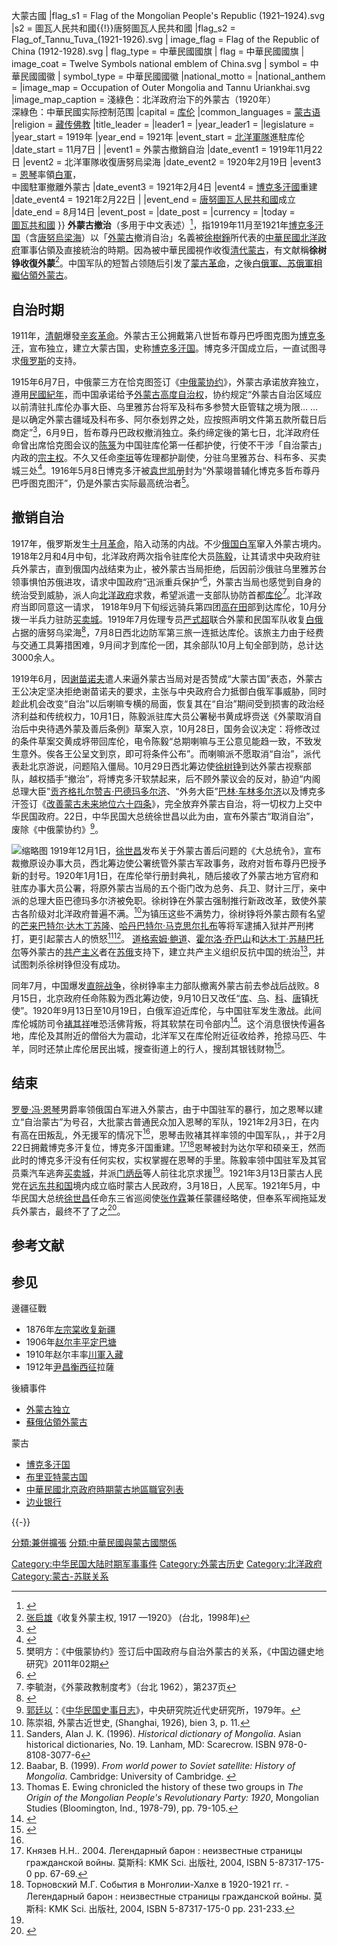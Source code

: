 {{noteTA
|1=zh-hans:占领外蒙古; zh-hant:佔領外蒙古;
}}
{{Infobox Former Country
|native_name = {{lang|mn|{{MongolUnicode|ᠭᠠᠳᠠᠭᠠᠳᠤ<br />ᠮᠣᠩᠭᠣᠯ}}}}
|conventional_long_name = {{lang|zh-Hant|外蒙古}}
|common_name = 外蒙古
|continent = 亚洲
|status= 軍事佔領
|status_text= {{ROC-1912}}軍事佔領
|region = 
|country = {{MNG}}、{{RUS}}
|government_type = 
|p1 = 外蒙古自治
|flag_p1 = Flag of the Republic of China (1912-1928).svg
|p2 = 烏梁海邊疆區
|flag_p2 = Flag of Uriankhai (1918-1921).svg
|s1 = 博克多汗国{{!}}大蒙古國
|flag_s1 = Flag of the Mongolian People's Republic (1921–1924).svg
|s2 = 圖瓦人民共和國{{!}}唐努圖瓦人民共和國
|flag_s2 = Flag_of_Tannu_Tuva_(1921-1926).svg
| image_flag = Flag of the Republic of China (1912-1928).svg
| flag_type = 中華民國國旗
| flag = 中華民國國旗
| image_coat = Twelve Symbols national emblem of China.svg
| symbol = 中華民國國徽
| symbol_type = 中華民國國徽
|national_motto = 
|national_anthem = 
|image_map = Occupation of Outer Mongolia and Tannu Uriankhai.svg
|image_map_caption = 淺綠色：北洋政府治下的外蒙古（1920年）<br/>深綠色：中華民國实际控制范围
|capital = [[烏蘭巴托|库伦]]
|common_languages = [[蒙古语|蒙古语]]
|religion = [[藏传佛教|藏传佛教]]
|title_leader = 
|leader1 =
|year_leader1 = 
|legislature = 
|year_start = 1919年
|year_end = 1921年
|event_start = [[北洋軍|北洋軍隊]]進駐库伦
|date_start = 11月7日
|
|event1                 = 外蒙古撤銷自治
|date_event1            = 1919年11月22日
|event2                 = 北洋軍隊收復唐努烏梁海
|date_event2            = 1920年2月19日
|event3                 = [[恩琴|恩琴]]率領[[白軍|白軍]]{{link-ru|庫倫之戰|Штурм Урги|攻占库伦}}，<br>中國駐軍撤離外蒙古
|date_event3            = 1921年2月4日
|event4                 = [[博克多汗國|博克多汗國]]重建
|date_event4            = 1921年2月22日
|
|event_end = [[唐努圖瓦人民共和國|唐努圖瓦人民共和國]]成立
|date_end = 8月14日
|event_post = 
|date_post = 
|currency = 
|today = {{MNG}}<br>{{RUS}}[[圖瓦共和國|圖瓦共和國]]
}}
'''外蒙古撤治'''（多用于中文表述）<ref>{{cite book |author1=李毓澍 |title=外蒙古撤治問題 |url=https://books.google.com/books?id=M564CgAAQBAJ&pg=PT194&lpg=PT194&dq=外蒙古撤销自治&source=bl&ots=Qf0MPfSGU1&sig=ACfU3U0XhW8es2_mELXUg52Fm6ktnWy1VQ&hl=en&sa=X&ved=2ahUKEwiOwdeK0eHpAhVzCjQIHRGaCxYQ6AEwBHoECAMQAQ#v=onepage&q=外蒙古撤销自治&f=false}}</ref>，指1919年11月至1921年[[博克多汗国|博克多汗国]]（含[[唐努烏梁海|唐努烏梁海]]）以「[[外蒙古|外蒙古]]撤消自治」名義被[[徐樹錚|徐樹錚]]所代表的[[中華民國北洋政府|中華民國北洋政府]]軍事佔領及直接統治的時期。因為被中華民國視作收復[[清代蒙古|清代蒙古]]，有文献稱'''徐树铮收復外蒙'''<ref>[[张启雄|张启雄]]《收复外蒙主权, 1917 —1920》 (台北，1998年)</ref>。中国军队的短暂占领随后引发了[[1921年蒙古革命|蒙古革命]]，之後[[蘇俄佔領外蒙古|白俄軍、苏俄軍相繼佔領外蒙古]]。

== 自治时期 ==
{{see also||巴德玛多尔济内阁}}
1911年，[[清朝|清朝]]爆發[[辛亥革命|辛亥革命]]。外蒙古王公拥戴第八世哲布尊丹巴呼图克图为[[博克多汗|博克多汗]]，宣布独立，建立大蒙古国，史称[[博克多汗国|博克多汗国]]。博克多汗国成立后，一直试图寻求[[俄羅斯帝國|俄罗斯]]的支持。{{fact|然而俄罗斯仅仅希望维持自己在外蒙古的霸权地位，对其独立与否持模棱两可的态度。}}

1915年6月7日，中俄蒙三方在恰克图签订《[[中俄蒙协约|中俄蒙协约]]》，外蒙古承诺放弃独立，遵用[[民國紀年|民國紀年]]，而中国承诺给予[[构成国|外蒙古高度自治权]]，协约规定“外蒙古自治区域应以前清驻扎库伦办事大臣、乌里雅苏台将军及科布多参赞大臣管辖之境为限… …是以确定外蒙古疆域及科布多、阿尔泰划界之处，应按照声明文件第五款所载日后商定”<ref>{{cite book |author1=黄成垿 |coauthors=陈箓 |title=蒙古逸史 |date=1917 |publisher=商务印书馆 |url=http://vdisk.weibo.com/s/B_7wP3KCSTRtx |access-date=2019-06-29 |archive-date=2019-06-29 |archive-url=https://web.archive.org/web/20190629075111/http://vdisk.weibo.com/s/B_7wP3KCSTRtx |dead-url=no }}</ref>，6月9日，哲布尊丹巴政权撤消独立。条约缔定後的第七日，北洋政府任命曾出席恰克图会议的[[陈箓|陈箓]]为中国驻库伦第一任都护使，行使不干涉「自治蒙古」内政的[[宗主教十字|宗主权]]。不久又任命[[李垣_(1879年)|李垣]]等佐理都护副使，分驻乌里雅苏台、科布多、买卖城三处<ref>{{cite journal|author1=札奇斯钦|title=外蒙古的「独立」「自治」和「撤治」|url=https://blog.boxun.com/hero/2006/xsj11/2_7.shtml|journal=|access-date=2019-06-29|archive-date=2019-06-29|archive-url=https://web.archive.org/web/20190629195416/https://blog.boxun.com/hero/2006/xsj11/2_7.shtml|dead-url=no}}</ref>。1916年5月8日博克多汗被[[袁世凯|袁世凯]]册封为“外蒙翊普辅化博克多哲布尊丹巴呼图克图汗”，仍是外蒙古实际最高统治者<ref name=fmf>樊明方：《中俄蒙协约》签订后中国政府与自治外蒙古的关系，《中国边疆史地研究》2011年02期</ref>。

== 撤销自治 ==
1917年，俄罗斯发生[[十月革命|十月革命]]，陷入动荡的内战。不少[[俄国白军|俄国白军]]窜入外蒙古境内。1918年2月和4月中旬，北洋政府两次指令驻库伦大员[[陳毅_(1873年)|陈毅]]，让其请求中央政府驻兵外蒙古，直到俄国内战结束为止，被外蒙古当局拒绝，后因前沙俄驻乌里雅苏台领事惧怕苏俄进攻，请求中国政府“迅派重兵保护”<ref>{{cite journal |author1=樊明方 |title=北京政府废除《中俄蒙协约》的努力 |journal=《中国边疆史地研究》 |date=2013年 |issue=3期}}</ref>，外蒙古当局也感觉到自身的统治受到威胁，派人向[[北洋政府|北洋政府]]求救，希望派遣一支部队协防首都[[烏蘭巴托|库伦]]<ref>李毓澍，《外蒙政教制度考》（台北 1962），第237页</ref>。北洋政府当即同意这一请求，
1918年9月下旬绥远骑兵第四团[[高在田|高在田]]部到达库伦，10月分拨一半兵力驻防[[买卖城|买卖城]]。1919年7月佐理专员[[严式超|严式超]]联合外蒙和民国军队收复[[俄国白军|白俄]]占据的唐努乌梁海<ref>{{cite web |author1=班布尔汗 |title=一座消失的召庙与一任消失的活佛背后 |url=https://dajia.qq.com/original/category/old10026.html |website=腾讯大家 |access-date=2019-06-29 |archive-url=https://web.archive.org/web/20190629074724/https://dajia.qq.com/original/category/old10026.html |archive-date=2019-06-29 |dead-url=yes }}</ref>，7月8日西北边防军第三旅一连抵达库伦。该旅主力由于经费与交通工具筹措困难，9月间才到库伦一团，其余部队10月上旬全部到防，总计达3000余人。

1919年6月，因[[格里戈里·米哈伊洛维奇·谢苗诺夫|谢苗诺夫]]遣人来逼外蒙古当局对是否赞成“大蒙古国”表态，外蒙古王公决定坚决拒绝谢苗诺夫的要求，主张与中央政府合力抵御白俄军事威胁，同时趁此机会改变“自治”以后喇嘛专横的局面，恢复其在“自治”期间受到损害的政治经济利益和传统权力，10月1日，陈毅派驻库大员公署秘书黄成垿赍送《外蒙取消自治后中央待遇外蒙及善后条例》草案入京，10月28日，国务会议决定：将修改过的条件草案交黄成垿带回库伦，电令陈毅“总期喇嘛与王公意见能趋一致，不致发生意外。俟各王公呈文到京，即可将条件公布”。而喇嘛派不愿取消“自治”，派代表赴北京游说，问题陷入僵局。10月29日西北筹边使[[徐树铮|徐树铮]]到达外蒙古视察部队，越权插手“撤治”，将博克多汗软禁起来，后不顾外蒙议会的反对，胁迫“内阁总理大臣”[[贡齐格扎尔赞吉·巴德玛多尔济|贡齐格扎尔赞吉·巴德玛多尔济]]、“外务大臣”[[巴林·车林多尔济|巴林·车林多尔济]]以及博克多汗签订《[[改善蒙古未来地位六十四条|改善蒙古未来地位六十四条]]》，完全放弃外蒙古自治，将一切权力上交中华民国政府。22日，中华民国大总统徐世昌以此为由，宣布外蒙古“取消自治”，废除《中俄蒙协约》<ref>[[郭廷以|郭廷以]]：《[[中华民国史事日志|中华民国史事日志]]》，中央研究院近代史研究所，1979年。</ref>。

[[File:Монголын_өөртөө_эзэрхэх_засгийн_устгасан_тухай_ёслол.png|缩略图]]
1919年12月1日，[[徐世昌|徐世昌]]发布关于外蒙古善后问题的《大总统令》，宣布裁撤原设办事大员，西北筹边使公署统管外蒙古军政事务，政府对哲布尊丹巴授予新的封号。1920年1月1日，在库伦举行册封典礼，随后接收了外蒙古地方官府和驻库办事大员公署，将原外蒙古当局的五个衙门改为总务、兵卫、财计三厅，亲中派的总理大臣巴德玛多尔济被免职。徐树铮在外蒙古强制推行新政改革，致使外蒙古各阶级对北洋政府普遍不满。<ref>陈崇祖, 外蒙古近世史, (Shanghai, 1926), bien 3, p. 11.</ref>为镇压这些不满势力，徐树铮将外蒙古颇有名望的[[芒来巴特尔·达木丁苏隆|芒来巴特尔·达木丁苏隆]]、[[哈丹巴特尔·马克思尔扎布|哈丹巴特尔·马克思尔扎布]]等将军逮捕入狱并严刑拷打，更引起蒙古人的愤怒<ref name=sa> Sanders, Alan J. K. (1996). ''Historical dictionary of Mongolia''. Asian historical dictionaries, No. 19. Lanham, MD: Scarecrow. ISBN 978-0-8108-3077-6</ref><ref name=ba>Baabar, B. (1999). ''From world power to Soviet satellite: History of Mongolia''. Cambridge: University of Cambridge. {{OCLC|318985384}}</ref>。
[[道格索姆·鲍道|道格索姆·鲍道]]、[[霍尔洛·乔巴山|霍尔洛·乔巴山]]和[[达木丁·苏赫巴托尔|达木丁·苏赫巴托尔]]等外蒙古的[[共产主义|共产主义]]者在[[苏俄|苏俄]]支持下，建立共产主义组织反抗中国的统治<ref>Thomas E. Ewing chronicled the history of these two groups in ''The Origin of the Mongolian People's Revolutionary Party: 1920'', Mongolian Studies (Bloomington, Ind., 1978-79), pp. 79-105.</ref>，并试图刺杀徐树铮但没有成功。

同年7月，中国爆发[[直皖战争|直皖战争]]，徐树铮率主力部队撤离外蒙古前去参战后战败。8月15日，北京政府任命陈毅为西北筹边使，9月10日又改任“[[库伦|库]]、[[乌里雅苏台|乌]]、[[科布多|科]]、[[唐努乌梁海|唐]]镇抚使”。1920年9月13日至10月19日，白俄军迫近库伦，与中国驻军发生激战。此间库伦城防司令[[褚其祥|褚其祥]]唯恐活佛背叛，将其软禁在司令部内<ref name="外蒙古见闻">{{cite book |author1=路履仁 |title=《外蒙古见闻纪略》 |publisher=中国政协文史资料委员会 |page=《文史资料选辑》第63辑}}</ref>。这个消息很快传遍各地，库伦及其附近的僧俗大为震动，北洋军又在库伦附近征收给养，抢掠马匹、牛羊，同时还禁止库伦居民出城，搜查街道上的行人，搜刮其银钱财物<ref>{{cite journal |author1=Кузьмин С. Л |coauthors=Оюунчимэг Ж. |title=Буддизм и революция в Монголии |url=https://www.academia.edu/7730358/Кузьмин_С.Л._Оюунчимэг_Ж._2010-2011._Буддизм_и_революция_в_Монголии_Kuzmin_S.L._Oyuunchimeg_Zh._2010-2011._Buddhism_and_revolution_in_Mongolia_ |journal= |access-date=2020-10-05 |archive-date=2019-06-29 |archive-url=https://web.archive.org/web/20190629065022/https://www.academia.edu/7730358/%D0%9A%D1%83%D0%B7%D1%8C%D0%BC%D0%B8%D0%BD_%D0%A1.%D0%9B._%D0%9E%D1%8E%D1%83%D0%BD%D1%87%D0%B8%D0%BC%D1%8D%D0%B3_%D0%96._2010-2011._%D0%91%D1%83%D0%B4%D0%B4%D0%B8%D0%B7%D0%BC_%D0%B8_%D1%80%D0%B5%D0%B2%D0%BE%D0%BB%D1%8E%D1%86%D0%B8%D1%8F_%D0%B2_%D0%9C%D0%BE%D0%BD%D0%B3%D0%BE%D0%BB%D0%B8%D0%B8_Kuzmin_S.L._Oyuunchimeg_Zh._2010-2011._Buddhism_and_revolution_in_Mongolia_ |dead-url=no }}</ref>。

== 结束 ==

{{main|蘇俄佔領外蒙古}}
[[罗曼·冯·恩琴|罗曼·冯·恩琴]]男爵率领俄国白军进入外蒙古，由于中国驻军的暴行，加之恩琴以建立“自治蒙古”为号召，大批蒙古普通民众加入恩琴的军队，1921年2月3日，在内有高在田叛乱，外无援军的情况下<ref name="外蒙古见闻"></ref>，恩琴击败褚其祥率领的中国军队，{{link-ru|庫倫之戰|Штурм Урги|攻占库伦}}，并于2月22日拥戴博克多汗复位，博克多汗国重建。<ref>
Князев Н.Н.. 2004. Легендарный барон : неизвестные страницы гражданской войны. 莫斯科: KMK Sci. 出版社, 2004, ISBN 5-87317-175-0 pp. 67-69.
</ref><ref>Торновский М.Г. События в Монголии-Халхе в 1920-1921 гг. - Легендарный барон : неизвестные страницы гражданской войны. 莫斯科: KMK Sci. 出版社, 2004, ISBN 5-87317-175-0 pp. 231-233.</ref>恩琴被封为达尔罕和硕亲王，然而此时的博克多汗没有任何实权，实权掌握在恩琴的手里。陈毅率领中国驻军及其官员乘汽车逃奔[[买卖城|买卖城]]，并派[[门炳岳|门炳岳]]等人前往北京求援<ref name="外蒙古见闻"></ref>。1921年3月13日蒙古人民党在[[远东共和国|远东共和国]]境内成立临时蒙古人民政府，3月18日，人民军{{link-ru|恰克图之戰|Взятие Алтан-Булака|攻破由中国残余军队驻守的买卖城}}。1921年5月，中华民国大总统[[徐世昌|徐世昌]]任命东三省巡阅使[[张作霖|张作霖]]兼任蒙疆经略使，但奉系军阀拖延发兵外蒙古，最终不了了之<ref>{{cite web |author1=赵建坤 |title=张作霖与苏俄入侵外蒙 |url=http://60.6.205.61:2481/xtxyxb/xtxy2005/0503pdf/050332.pdf |accessdate=2019-08-09 |archive-date=2019-08-09 |archive-url=https://web.archive.org/web/20190809054052/http://60.6.205.61:2481/xtxyxb/xtxy2005/0503pdf/050332.pdf |dead-url=no }}</ref>。

== 参考文献 ==
{{Reflist}}

== 参见 ==
{{Portal box|中华民国|蒙古|军事|历史}}

;邊疆征戰
*1876年[[左宗棠收复新疆|左宗棠收复新疆]]
*1906年[[赵尔丰|赵尔丰]][[平定巴塘|平定巴塘]]
*1910年赵尔丰率[[川軍入藏|川軍入藏]]
*1912年[[尹昌衡|尹昌衡]][[尹昌衡西征|西征]]拉薩

;後續事件
*[[外蒙古独立|外蒙古独立]]
*[[蘇俄佔領外蒙古|蘇俄佔領外蒙古]]

;蒙古
*[[博克多汗国|博克多汗国]]
*[[布里亚特蒙古国|布里亚特蒙古国]]
*[[中華民國北京政府時期蒙古地區職官列表|中華民國北京政府時期蒙古地區職官列表]]
*[[边业银行|边业银行]]

{{-}}
{{民国军阀}}
{{蒙古族|史}}

[[Category:中华民国大陆时期军事事件|Category:中华民国大陆时期军事事件]]
[[Category:外蒙古历史|Category:外蒙古历史]]
[[Category:北洋政府|Category:北洋政府]]
[[Category:蒙古-苏联关系|Category:蒙古-苏联关系]]
[[分類:兼併擴張|分類:兼併擴張]]
[[分類:中華民國與蒙古國關係|分類:中華民國與蒙古國關係]]